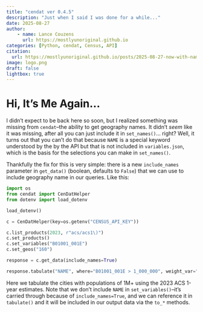 ```yaml
---
title: "cendat ver 0.4.5"
description: "Just when I said I was done for a while..."
date: 2025-08-27
author:
    - name: Lance Couzens
      url: https://mostlyunoriginal.github.io  
categories: [Python, cendat, Census, API]
citation: 
  url: https://mostlyunoriginal.github.io/posts/2025-08-27-now-with-names/
image: logo.png 
draft: false
lightbox: true
---
```


# Hi, It's Me Again...

I didn't expect to be back here so soon, but I realized something was missing from `cendat`–the ability to get geography names. It didn't *seem* like it was missing, after all you can just include it in `set_names()`... right? Well, it turns out that you can't do that because `NAME` is a special keyword understood by the by the API but that is not included in `variables.json`, which is the basis for the selections you can make in `set_names()`.

Thankfully the fix for this is very simple: there is a new `include_names` parameter in `get_data()` (boolean, defaults to `False`) that we can use to include geography name in our queries. Like this:

```python
import os
from cendat import CenDatHelper
from dotenv import load_dotenv

load_dotenv()

c = CenDatHelper(key=os.getenv("CENSUS_API_KEY"))

c.list_products(2023, r"acs/acs1\)")
c.set_products()
c.set_variables("B01001_001E")
c.set_geos("160")

response = c.get_data(include_names=True)

response.tabulate("NAME", where="B01001_001E > 1_000_000", weight_var="B01001_001E")
```

Here we tabulate the cities with populations of 1M+ using the 2023 ACS 1-year estimates. Note that we don't include `NAME` in `set_variables()`--it's carried through because of `include_names=True`, and we can reference it in `tabulate()` and it will be included in our output data via the `to_*` methods.